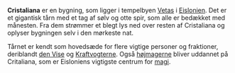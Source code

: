 {{title:Cristaliana}}
{{author:Laura Holmegaard}}
{{timestamp:2009-09-15T13:26:35Z}}
{{copyright:Cristaliana}}
'''Cristaliana''' er en bygning, som ligger i tempelbyen [[Vetas]] i [[Eislonien]]. Det er et gigantisk tårn med et tag af sølv og otte spir, som alle er bedækket med månesten. Fra dem strømmer et blegt lys ned over resten af Cristaliana og oplyser bygningen selv i den mørkeste nat.

Tårnet er kendt som hovedsæde for flere vigtige personer og fraktioner, deriblandt [[den Vise]] og [[Den Sorte Sols Kraftvogtere|Kraftvogterne]]. Også [[højmager|højmagerne]] bliver uddannet på Critaliana, som er Eisloniens vigtigste centrum for [[magi]].